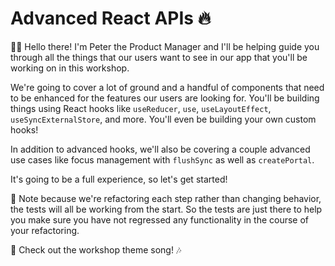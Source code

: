 # Advanced React APIs 🔥

<EpicVideo url="https://www.epicreact.dev/workshops/advanced-react-apis/advanced-react-apis-intro" />

👨‍💼 Hello there! I'm Peter the Product Manager and I'll be helping guide you
through all the things that our users want to see in our app that you'll be
working on in this workshop.

We're going to cover a lot of ground and a handful of components that need to be
enhanced for the features our users are looking for. You'll be building things
using React hooks like `useReducer`, `use`, `useLayoutEffect`,
`useSyncExternalStore`, and more. You'll even be building your own custom
hooks!

In addition to advanced hooks, we'll also be covering a couple advanced use
cases like focus management with `flushSync` as well as `createPortal`.

It's going to be a full experience, so let's get started!

<callout-info>
	🚨 Note because we're refactoring each step rather than changing behavior, the
	tests will all be working from the start. So the tests are just there to help
	you make sure you have not regressed any functionality in the course of your
	refactoring.
</callout-info>

🎵 Check out the workshop theme song! 🎶

<VideoEmbed
	title="Epic React: Advanced React APIs Theme Song"
	url="https://www.youtube.com/embed/uYTdH3rTjDQ?list=PLV5CVI1eNcJieZkL_q7M48PwEpeNT-sL1&rel=0"
/>
